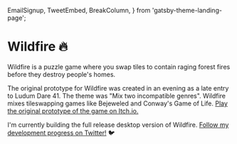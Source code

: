   EmailSignup,
  TweetEmbed,
  BreakColumn,
} from 'gatsby-theme-landing-page';

# Wildfire 🔥

Wildfire is a puzzle game where you swap tiles to contain raging forest fires before they destroy people's homes.

<EmailSignup label="Be the first to know when beta access opens!" />

The original prototype for Wildfire was created in an evening as a late entry to Ludum Dare 41. The theme was "Mix two incompatible genres". Wildfire mixes tileswapping games like Bejeweled and Conway's Game of Life. [Play the original prototype of the game on Itch.io.](https://law5guy.itch.io/wildfire-jam)

I'm currently building the full release desktop version of Wildfire. [Follow my development progress on Twitter!](https://twitter.com/ryrykubes) 🐦

<BreakColumn>
  <TweetEmbed id="1088152385736720384" />
  <TweetEmbed id="1094312727831490560" />
  <TweetEmbed id="1095759763621773313" />
  <TweetEmbed id="1103372424416964608" />
</BreakColumn>

<EmailSignup label="Keep up to date with my progress!" />
